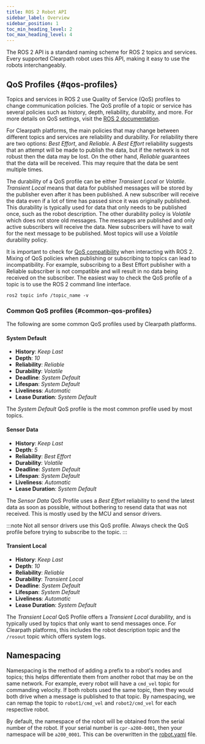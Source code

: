 ```yaml
---
title: ROS 2 Robot API
sidebar_label: Overview
sidebar_position: 1
toc_min_heading_level: 2
toc_max_heading_level: 4
---
```


The ROS 2 API is a standard naming scheme for ROS 2 topics and services. Every supported Clearpath
robot uses this API, making it easy to use the robots interchangeably.

## QoS Profiles {#qos-profiles}

Topics and services in ROS 2 use Quality of Service (QoS) profiles to change communication policies. The QoS profile
of a topic or service has several policies such as history, depth, reliability, durability, and more. For more details on
QoS settings, visit the [ROS 2 documentation](https://docs.ros.org/en/humble/Concepts/About-Quality-of-Service-Settings.html).

For Clearpath platforms, the main policies that may change between different topics and services are reliability and durability. For reliability
there are two options: _Best Effort_, and _Reliable_. A _Best Effort_ reliability suggests that an attempt will be made to publish
the data, but if the network is not robust then the data may be lost. On the other hand, _Reliable_ guarantees that the data will be received.
This may require that the data be sent multiple times.

The durability of a QoS profile can be either _Transient Local_ or _Volatile_. _Transient Local_ means that data for published messages will
be stored by the publisher even after it has been published. A new subscriber will receive the data even if a lot of time has passed since it was originally published.
This durability is typically used for data that only needs to be published once, such as the robot description. The other durability policy is _Volatile_ which does not
store old messages. The messages are published and only active subscribers will receive the data. New subscribers will have to wait for the next message to be published.
Most topics will use a _Volatile_ durability policy.

It is important to check for [QoS compatibility](https://docs.ros.org/en/humble/Concepts/Intermediate/About-Quality-of-Service-Settings.html#qos-compatibilities) when interacting with ROS 2.
Mixing of QoS policies when publishing or subscribing to topics can lead to incompatibility. For example, subscribing to a Best Effort publisher with a Reliable subscriber
is not compatible and will result in no data being received on the subscriber. The easiest way to check the QoS profile of a topic is to use the ROS 2 command line interface.

```
ros2 topic info /topic_name -v
```

### Common QoS profiles {#common-qos-profiles}

The following are some common QoS profiles used by Clearpath platforms.

#### System Default

- **History**: _Keep Last_
- **Depth**: _10_
- **Reliability**: _Reliable_
- **Durability**: _Volatile_
- **Deadline**: _System Default_
- **Lifespan**: _System Default_
- **Liveliness**: _Automatic_
- **Lease Duration**: _System Default_

The _System Default_ QoS profile is the most common profile used by most topics.

#### Sensor Data

- **History**: _Keep Last_
- **Depth**: _5_
- **Reliability**: _Best Effort_
- **Durability**: _Volatile_
- **Deadline**: _System Default_
- **Lifespan**: _System Default_
- **Liveliness**: _Automatic_
- **Lease Duration**: _System Default_

The _Sensor Data_ QoS Profile uses a _Best Effort_ reliability to send the latest data
as soon as possible, without bothering to resend data that was not received. This is mostly used
by the MCU and sensor drivers.

:::note
Not all sensor drivers use this QoS profile. Always check the QoS profile before trying to subscribe to the topic.
:::

#### Transient Local

- **History**: _Keep Last_
- **Depth**: _10_
- **Reliability**: _Reliable_
- **Durability**: _Transient Local_
- **Deadline**: _System Default_
- **Lifespan**: _System Default_
- **Liveliness**: _Automatic_
- **Lease Duration**: _System Default_

The _Transient Local_ QoS Profile offers a _Transient Local_ durability, and is typically used by topics that only
want to send messages once. For Clearpath platforms, this includes the robot description topic and the `/rosout` topic
which offers system logs.

## Namespacing

Namespacing is the method of adding a prefix to a robot's nodes and topics; this helps differentiate them from another robot that
may be on the same network. For example, every robot will have a `cmd_vel` topic for commanding velocity. If both robots
used the same topic, then they would both drive when a message is published to that topic. By namespacing, we can remap the topic
to `robot1/cmd_vel` and `robot2/cmd_vel` for each respective robot.

By default, the namespace of the robot will be obtained from the serial number of the robot. If your serial number is `cpr-a200-0001`, then your namespace
will be `a200_0001`. This can be overwritten in the [robot.yaml](../config/yaml) file.
